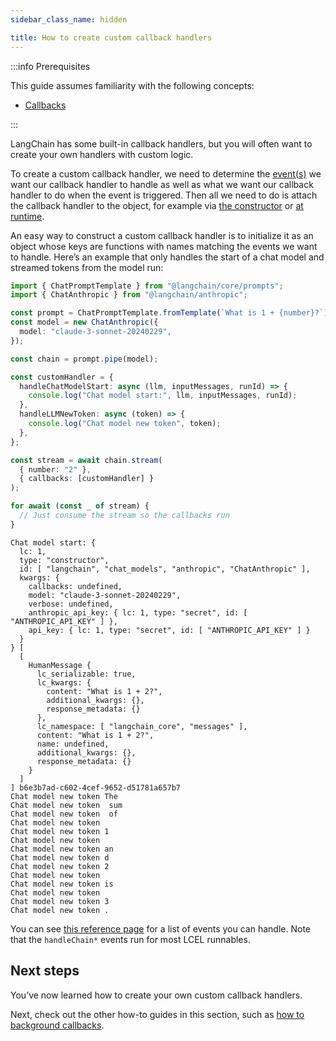 ```yaml
---
sidebar_class_name: hidden

title: How to create custom callback handlers
---
```


:::info Prerequisites

This guide assumes familiarity with the following concepts:

- [Callbacks](../../docs/concepts/#callbacks)

:::

LangChain has some built-in callback handlers, but you will often want
to create your own handlers with custom logic.

To create a custom callback handler, we need to determine the
[event(s)](https://api.js.langchain.com/interfaces/langchain_core_callbacks_base.CallbackHandlerMethods.html)
we want our callback handler to handle as well as what we want our
callback handler to do when the event is triggered. Then all we need to
do is attach the callback handler to the object, for example via [the
constructor](../../docs/how_to/callbacks_constructor) or [at
runtime](../../docs/how_to/callbacks_runtime).

An easy way to construct a custom callback handler is to initialize it
as an object whose keys are functions with names matching the events we
want to handle. Here’s an example that only handles the start of a chat
model and streamed tokens from the model run:

```typescript
import { ChatPromptTemplate } from "@langchain/core/prompts";
import { ChatAnthropic } from "@langchain/anthropic";

const prompt = ChatPromptTemplate.fromTemplate(`What is 1 + {number}?`);
const model = new ChatAnthropic({
  model: "claude-3-sonnet-20240229",
});

const chain = prompt.pipe(model);

const customHandler = {
  handleChatModelStart: async (llm, inputMessages, runId) => {
    console.log("Chat model start:", llm, inputMessages, runId);
  },
  handleLLMNewToken: async (token) => {
    console.log("Chat model new token", token);
  },
};

const stream = await chain.stream(
  { number: "2" },
  { callbacks: [customHandler] }
);

for await (const _ of stream) {
  // Just consume the stream so the callbacks run
}
```

```text
Chat model start: {
  lc: 1,
  type: "constructor",
  id: [ "langchain", "chat_models", "anthropic", "ChatAnthropic" ],
  kwargs: {
    callbacks: undefined,
    model: "claude-3-sonnet-20240229",
    verbose: undefined,
    anthropic_api_key: { lc: 1, type: "secret", id: [ "ANTHROPIC_API_KEY" ] },
    api_key: { lc: 1, type: "secret", id: [ "ANTHROPIC_API_KEY" ] }
  }
} [
  [
    HumanMessage {
      lc_serializable: true,
      lc_kwargs: {
        content: "What is 1 + 2?",
        additional_kwargs: {},
        response_metadata: {}
      },
      lc_namespace: [ "langchain_core", "messages" ],
      content: "What is 1 + 2?",
      name: undefined,
      additional_kwargs: {},
      response_metadata: {}
    }
  ]
] b6e3b7ad-c602-4cef-9652-d51781a657b7
Chat model new token The
Chat model new token  sum
Chat model new token  of
Chat model new token
Chat model new token 1
Chat model new token
Chat model new token an
Chat model new token d
Chat model new token 2
Chat model new token
Chat model new token is
Chat model new token
Chat model new token 3
Chat model new token .
```

You can see [this reference
page](https://api.js.langchain.com/interfaces/langchain_core_callbacks_base.CallbackHandlerMethods.html)
for a list of events you can handle. Note that the `handleChain*` events
run for most LCEL runnables.

## Next steps

You’ve now learned how to create your own custom callback handlers.

Next, check out the other how-to guides in this section, such as [how to
background callbacks](../../docs/how_to/callbacks_backgrounding).
